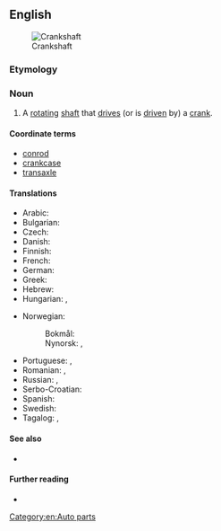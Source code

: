==English==
[[Image:Cshaft.gif|thumb|Crankshaft]]

===Etymology===
{{compound|lang=en|crank|shaft}}

===Noun===
{{en-noun}}

# A [[rotating]] [[shaft]] that [[drive]]s (or is [[driven]] by) a [[crank]].

====Coordinate terms====
* [[conrod]]
* [[crankcase]]
* [[transaxle]]

====Translations====
{{trans-top|a rotating shaft that drives a crank}}
* Arabic: {{t|ar|عَمُود الْمِرْفَق‏|m}}
* Bulgarian: {{t|bg|колянов вал|m}}
* Czech: {{t|cs|kliková hřídel|f}}
* Danish: {{t|da|krumtapaksel|c}}
* Finnish: {{t+|fi|kampiakseli}}
* French: {{t+|fr|vilebrequin}}
* German: {{t|de|Kurbelwelle|f}}
* Greek: {{t+|el|στροφαλοφόρος άξονας|m}}
* Hebrew: {{t|he|גַּל אַרְכֻּבָּה|m|tr=gal arkuba}}
* Hungarian: {{t|hu|főtengely}}, {{t|hu|forgattyústengely}}
{{trans-mid}}
* Norwegian:
*: Bokmål: {{t+|nb|veivaksel|m}}
*: Nynorsk: {{t|nn|veivaksel|m}}, {{t|nn|veivaksling|m}}
* Portuguese: {{t+|pt|virabrequim|m}}, {{t|pt|cambota|f}} {{qualifier|of a vehicle}}
* Romanian: {{t|ro|arbore cotit|m}}, {{t+|ro|vilbrochen|n}}
* Russian: {{t+|ru|коле́нчатый вал|m}}, {{t+|ru|коленва́л|m}}
* Serbo-Croatian: {{t|sh|koljeničasta osovina|f}}
* Spanish: {{t|es|cigüeñal}}
* Swedish: {{t|sv|vevaxel|c}}
* Tagalog: {{t|tl|sikaran}}, {{t|tl|tandos-sikaran}}
{{trans-bottom}}

====See also====
* {{l|en|camshaft}}

====Further reading====
* {{pedialite}}

[[Category:en:Auto parts]]